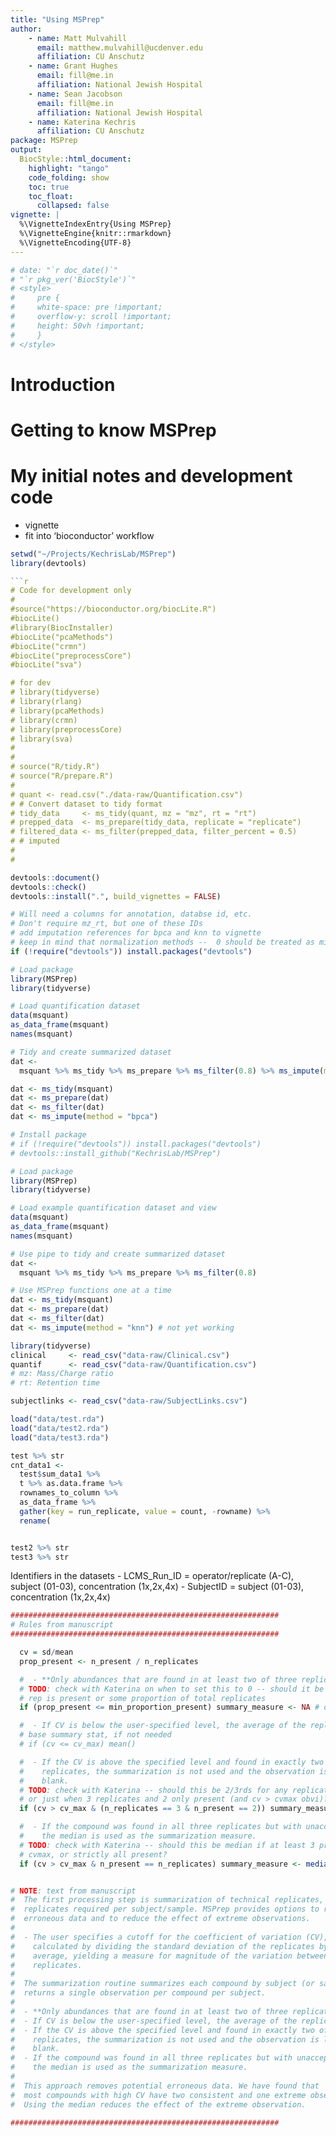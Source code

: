 ```yaml
---
title: "Using MSPrep"
author: 
    - name: Matt Mulvahill
      email: matthew.mulvahill@ucdenver.edu
      affiliation: CU Anschutz
    - name: Grant Hughes
      email: fill@me.in
      affiliation: National Jewish Hospital
    - name: Sean Jacobson
      email: fill@me.in
      affiliation: National Jewish Hospital
    - name: Katerina Kechris
      affiliation: CU Anschutz
package: MSPrep
output: 
  BiocStyle::html_document:
    highlight: "tango"
    code_folding: show
    toc: true
    toc_float: 
      collapsed: false
vignette: |
  %\VignetteIndexEntry{Using MSPrep}
  %\VignetteEngine{knitr::rmarkdown}
  %\VignetteEncoding{UTF-8}  
---
```


```r
# date: "`r doc_date()`"
# "`r pkg_ver('BiocStyle')`"
# <style>
#     pre {
#     white-space: pre !important;
#     overflow-y: scroll !important;
#     height: 50vh !important;
#     }
# </style>
```

# Introduction

# Getting to know MSPrep


# My initial notes and development code


- vignette
- fit into 'bioconductor' workflow


```r

setwd("~/Projects/KechrisLab/MSPrep")
library(devtools)

```r
# Code for development only
#
#source("https://bioconductor.org/biocLite.R")
#biocLite()
#library(BiocInstaller)
#biocLite("pcaMethods")
#biocLite("crmn")
#biocLite("preprocessCore")
#biocLite("sva")

# for dev
# library(tidyverse)
# library(rlang)
# library(pcaMethods)
# library(crmn)
# library(preprocessCore)
# library(sva)
# 
# 
# source("R/tidy.R")
# source("R/prepare.R")
# 
# quant <- read.csv("./data-raw/Quantification.csv")
# # Convert dataset to tidy format
# tidy_data     <- ms_tidy(quant, mz = "mz", rt = "rt")
# prepped_data  <- ms_prepare(tidy_data, replicate = "replicate")
# filtered_data <- ms_filter(prepped_data, filter_percent = 0.5)
# # imputed
# 
# 
``` 


```r

devtools::document()
devtools::check()
devtools::install(".", build_vignettes = FALSE)

```


```r

# Will need a columns for annotation, databse id, etc.
# Don't require mz_rt, but one of these IDs 
# add imputation references for bpca and knn to vignette
# keep in mind that normalization methods --  0 should be treated as missing 
if (!require("devtools")) install.packages("devtools")

# Load package
library(MSPrep)
library(tidyverse)

# Load quantification dataset
data(msquant)
as_data_frame(msquant)
names(msquant)

# Tidy and create summarized dataset
dat <- 
  msquant %>% ms_tidy %>% ms_prepare %>% ms_filter(0.8) %>% ms_impute(method = "bpca")

dat <- ms_tidy(msquant)
dat <- ms_prepare(dat)
dat <- ms_filter(dat)
dat <- ms_impute(method = "bpca")

# Install package
# if (!require("devtools")) install.packages("devtools")
# devtools::install_github("KechrisLab/MSPrep")

# Load package
library(MSPrep)
library(tidyverse)

# Load example quantification dataset and view 
data(msquant)
as_data_frame(msquant)
names(msquant)

# Use pipe to tidy and create summarized dataset
dat <- 
  msquant %>% ms_tidy %>% ms_prepare %>% ms_filter(0.8)

# Use MSPrep functions one at a time
dat <- ms_tidy(msquant)
dat <- ms_prepare(dat)
dat <- ms_filter(dat)
dat <- ms_impute(method = "knn") # not yet working

```






































```r
library(tidyverse)
clinical     <- read_csv("data-raw/Clinical.csv")
quantif      <- read_csv("data-raw/Quantification.csv")
# mz: Mass/Charge ratio
# rt: Retention time

subjectlinks <- read_csv("data-raw/SubjectLinks.csv")

load("data/test.rda")
load("data/test2.rda")
load("data/test3.rda")

test %>% str
cnt_data1 <-
  test$sum_data1 %>%
  t %>% as.data.frame %>%
  rownames_to_column %>%
  as_data_frame %>%
  gather(key = run_replicate, value = count, -rowname) %>%
  rename(


test2 %>% str
test3 %>% str

```


Identifiers in the datasets
- LCMS_Run_ID = operator/replicate (A-C), subject (01-03), concentration  (1x,2x,4x)
- SubjectID   = subject (01-03), concentration  (1x,2x,4x)


```r
############################################################
# Rules from manuscript
############################################################

  cv = sd/mean
  prop_present <- n_present / n_replicates

  #  - **Only abundances that are found in at least two of three replicates are kept. **
  # TODO: check with Katerina on when to set this to 0 -- should it be only if 1
  # rep is present or some proportion of total replicates
  if (prop_present <= min_proportion_present) summary_measure <- NA # or <- 0 # default min_proportion_present = 1/3 

  #  - If CV is below the user-specified level, the average of the replicates is used. 
  # base summary stat, if not needed
  # if (cv <= cv_max) mean()

  #  - If the CV is above the specified level and found in exactly two of three
  #    replicates, the summarization is not used and the observation is left
  #    blank. 
  # TODO: check with Katerina -- should this be 2/3rds for any replicate number
  # or just when 3 replicates and 2 only present (and cv > cvmax obvi)?
  if (cv > cv_max & (n_replicates == 3 & n_present == 2)) summary_measure <- NA # or <- 0

  #  - If the compound was found in all three replicates but with unacceptable CV,
  #    the median is used as the summarization measure. 
  # TODO: check with Katerina -- should this be median if at least 3 present of 3+ replicates and cv >
  # cvmax, or strictly all present?
  if (cv > cv_max & n_present == n_replicates) summary_measure <- median()


# NOTE: text from manuscript
#  The first processing step is summarization of technical replicates, three
#  replicates required per subject/sample. MSPrep provides options to remove
#  erroneous data and to reduce the effect of extreme observations. 
#
#  - The user specifies a cutoff for the coefficient of variation (CV),
#    calculated by dividing the standard deviation of the replicates by the
#    average, yielding a measure for magnitude of the variation between
#    replicates.
#
#  The summarization routine summarizes each compound by subject (or sample) and
#  returns a single observation per compound per subject. 
#
#  - **Only abundances that are found in at least two of three replicates are kept. **
#  - If CV is below the user-specified level, the average of the replicates is used. 
#  - If the CV is above the specified level and found in exactly two of three
#    replicates, the summarization is not used and the observation is left
#    blank. 
#  - If the compound was found in all three replicates but with unacceptable CV,
#    the median is used as the summarization measure. 
# 
#  This approach removes potential erroneous data. We have found that
#  most compounds with high CV have two consistent and one extreme observation.
#  Using the median reduces the effect of the extreme observation.

############################################################

```

